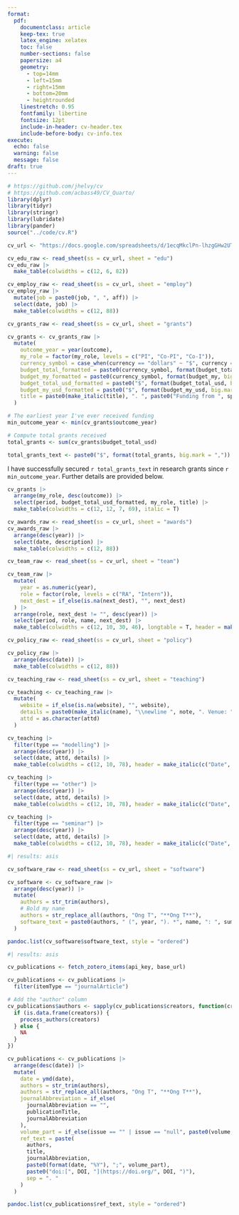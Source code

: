 ```yaml
---
format:
  pdf:
    documentclass: article
    keep-tex: true
    latex_engine: xelatex
    toc: false
    number-sections: false
    papersize: a4
    geometry:
      - top=14mm
      - left=15mm
      - right=15mm
      - bottom=20mm
      - heightrounded
    linestretch: 0.95
    fontfamily: libertine
    fontsize: 12pt
    include-in-header: cv-header.tex
    include-before-body: cv-info.tex
execute:
  echo: false
  warning: false
  message: false
draft: true
---
```


```r
# https://github.com/jhelvy/cv
# https://github.com/acbass49/CV_Quarto/
library(dplyr)
library(tidyr)
library(stringr)
library(lubridate)
library(pander)
source("../code/cv.R")

cv_url <- "https://docs.google.com/spreadsheets/d/1ecqMkclPn-lhzgGHw2UTueiKkjTxuoAvJjpFKs3Jtm4/edit?usp=sharing"
```


\begin{large}{\bf EDUCATION}
  \vspace{3pt}
  \hrule
\end{large}

```r
cv_edu_raw <- read_sheet(ss = cv_url, sheet = "edu")
cv_edu_raw |>
  make_table(colwidths = c(12, 6, 82))
```

\begin{large}{\bf EMPLOYMENT HISTORY}
  \vspace{3pt}
  \hrule
\end{large}

```r
cv_employ_raw <- read_sheet(ss = cv_url, sheet = "employ")
cv_employ_raw |>
  mutate(job = paste0(job, ", ", aff)) |> 
  select(date, job) |> 
  make_table(colwidths = c(12, 88))
```

\begin{large}{\bf GRANTS}
  \vspace{3pt}
  \hrule
\end{large}

```r
cv_grants_raw <- read_sheet(ss = cv_url, sheet = "grants")

cv_grants <- cv_grants_raw |>
  mutate(
    outcome_year = year(outcome),
    my_role = factor(my_role, levels = c("PI", "Co-PI", "Co-I")),
    currency_symbol = case_when(currency == "dollars" ~ "$", currency == "pounds" ~ "\u00A3"),
    budget_total_formatted = paste0(currency_symbol, format(budget_total, big.mark = ",")),
    budget_my_formatted = paste0(currency_symbol, format(budget_my, big.mark = ",")),
    budget_total_usd_formatted = paste0("$", format(budget_total_usd, big.mark = ",", trim = T)),
    budget_my_usd_formatted = paste0("$", format(budget_my_usd, big.mark = ",", trim = T)),
    title = paste0(make_italic(title), ". ", paste0("Funding from ", sponsor), ".")
  )

# The earliest year I've ever received funding
min_outcome_year <- min(cv_grants$outcome_year)

# Compute total grants received
total_grants <- sum(cv_grants$budget_total_usd)

total_grants_text <- paste0("$", format(total_grants, big.mark = ","))
```

I have successfully secured `r total_grants_text` in research grants since `r min_outcome_year`. Further details are provided below.

```r
cv_grants |>
  arrange(my_role, desc(outcome)) |>
  select(period, budget_total_usd_formatted, my_role, title) |>
  make_table(colwidths = c(12, 12, 7, 69), italic = T)
```

\begin{large}{\bf AWARDS}
  \vspace{3pt}
  \hrule
\end{large}

```r
cv_awards_raw <- read_sheet(ss = cv_url, sheet = "awards")
cv_awards_raw |>
  arrange(desc(year)) |> 
  select(date, description) |> 
  make_table(colwidths = c(12, 88))
```

\begin{large}{\bf RESEARCH TEAM}
  \vspace{3pt}
  \hrule
\end{large}

```r
cv_team_raw <- read_sheet(ss = cv_url, sheet = "team")

cv_team_raw |> 
  mutate(
    year = as.numeric(year),
    role = factor(role, levels = c("RA", "Intern")),
    next_dest = if_else(is.na(next_dest), "", next_dest)
  ) |> 
  arrange(role, next_dest != "", desc(year)) |> 
  select(period, role, name, next_dest) |> 
  make_table(colwidths = c(12, 10, 30, 46), longtable = T, header = make_italic(c("Tenure", "Role", "Name", "Next destination")), italic = T)
```
\begin{large}{\bf POLICY ENGAGEMENT}
  \vspace{3pt}
  \hrule
\end{large}

```r
cv_policy_raw <- read_sheet(ss = cv_url, sheet = "policy")

cv_policy_raw |> 
  arrange(desc(date)) |> 
  make_table(colwidths = c(12, 88))
```

\begin{large}{\bf TEACHING}
  \vspace{3pt}
  \hrule
\end{large}

```r
cv_teaching_raw <- read_sheet(ss = cv_url, sheet = "teaching")

cv_teaching <- cv_teaching_raw |> 
  mutate(
    website = if_else(is.na(website), "", website),
    details = paste0(make_italic(name), "\\newline ", note, ". Venue: ", venue, ". ", make_url(website)),
    attd = as.character(attd)
  )
```

\textbf{Modelling}

```r
cv_teaching |> 
  filter(type == "modelling") |> 
  arrange(desc(year)) |> 
  select(date, attd, details) |> 
  make_table(colwidths = c(12, 10, 78), header = make_italic(c("Date", "Attendees", "")), italic = T, newline = T, url = T)
```

\textbf{Others}

```r
cv_teaching |> 
  filter(type == "other") |> 
  arrange(desc(year)) |> 
  select(date, attd, details) |> 
  make_table(colwidths = c(12, 10, 78), header = make_italic(c("Date", "Attendees", "")), italic = T, newline = T, url = T)
```

\textbf{Seminars}

```r
cv_teaching |> 
  filter(type == "seminar") |> 
  arrange(desc(year)) |> 
  select(date, attd, details) |> 
  make_table(colwidths = c(12, 10, 78), header = make_italic(c("Date", "Attendees", "")), italic = T, newline = T, url = T)
```

\begin{large}{\bf SOFTWARE}
  \vspace{3pt}
  \hrule
\end{large}

```r
#| results: asis

cv_software_raw <- read_sheet(ss = cv_url, sheet = "software")

cv_software <- cv_software_raw |> 
  arrange(desc(year)) |> 
  mutate(
    authors = str_trim(authors),
    # Bold my name
    authors = str_replace_all(authors, "Ong T", "**Ong T**"),
    software_text = paste0(authors, " (", year, "). *", name, ": ", summary, "*. [", url_github, "](", url_github, ").")
  )

pandoc.list(cv_software$software_text, style = "ordered")
```

\begin{large}{\bf PUBLICATIONS}
  \vspace{3pt}
  \hrule
\end{large}

```r
#| results: asis

cv_publications <- fetch_zotero_items(api_key, base_url)

cv_publications <- cv_publications |> 
  filter(itemType == "journalArticle")

# Add the "author" column
cv_publications$authors <- sapply(cv_publications$creators, function(creators) {
  if (is.data.frame(creators)) {
    process_authors(creators)
  } else {
    NA
  }
})

cv_publications <- cv_publications |>
  arrange(desc(date)) |>
  mutate(
    date = ymd(date),
    authors = str_trim(authors),
    authors = str_replace_all(authors, "Ong T", "**Ong T**"),
    journalAbbreviation = if_else(
      journalAbbreviation == "",
      publicationTitle,
      journalAbbreviation
    ),
    volume_part = if_else(issue == "" | issue == "null", paste0(volume, ": ", pages), paste0(volume, "(", issue, "):", pages)),
    ref_text = paste(
      authors,
      title,
      journalAbbreviation,
      paste0(format(date, "%Y"), ";", volume_part),
      paste0("doi:[", DOI, "](https://doi.org/", DOI, ")"),
      sep = ". "
    )
  )

pandoc.list(cv_publications$ref_text, style = "ordered")
```


